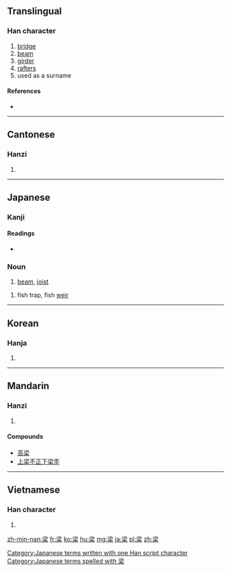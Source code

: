 ==Translingual==

===Han character===
{{Han char|rn=75|rad=木|as=07|sn=11|four=3390<sub>4</sub>|canj=水金木 (ECD), 水戈木 (EID)}}

# [[bridge]]
# [[beam]]
# [[girder]]
# [[rafter]]s
# used as a surname

====References====
* {{Han ref|kx=0528.010|dkj=14825|dj=0916.180|hdz=21220.050|uh=6881|ud=26753|bh=B1E7|bd=45543}}

----

==Cantonese==

===Hanzi===
{{yue-hanzi|jyut=|y=leung4}}

# {{defn|lang=yue|sort=木07}}

----

==Japanese==

===Kanji===
{{ja-kanji|grade=|rs=木07}}

====Readings====
* {{ja-readings|on=[[りょう]] (ryō)|kun=[[はし]] (hashi), [[はり]] (hari), [[やな]] (yana)}}

===Noun===
{{ja-noun|k|hira=はり|rom=hari}} 

# [[beam]], [[joist]]

{{ja-noun|k|rom=yana|hira=やな}} 

# fish trap, fish [[weir]]

[[Category:Japanese terms written with one Han script character]]
[[Category:Japanese terms spelled with 梁]]
----

==Korean==

===Hanja===
{{ko-hanja|hangeul=[[량]]>[[양]]|eumhun=|rv=ryang>yang|mr=ryang>yang|y=lyang>yang}}

# {{defn|lang=ko|sort=木07}}

----

==Mandarin==

===Hanzi===
{{cmn-hanzi|pin=[[liáng]] ([[liang2]])|wg=liang<sup>2</sup>}}

# {{defn|lang=cmn|sort=木07}}

====Compounds====
* [[高梁]]
* [[上梁不正下梁歪]]

----

==Vietnamese==

===Han character===
{{vi-hantu|[[lương]]|rs=木07}}

# {{defn|lang=vi|sort=木07}}

[[zh-min-nan:梁]]
[[fr:梁]]
[[ko:梁]]
[[hu:梁]]
[[mg:梁]]
[[ja:梁]]
[[pl:梁]]
[[zh:梁]]